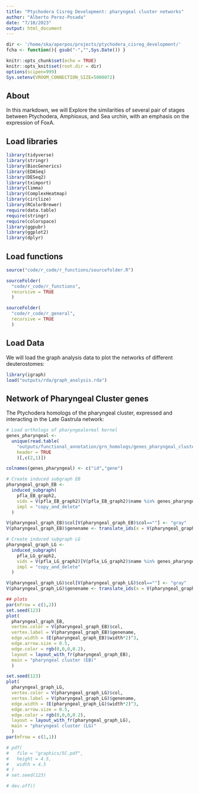 ```yaml
---
title: "Ptychodera Cisreg Development: pharyngeal cluster networks"
author: "Alberto Perez-Posada"
date: "7/10/2023"
output: html_document
---
```


```r
dir <- '/home/ska/aperpos/projects/ptychodera_cisreg_development/'
fcha <- function(){ gsub("-","",Sys.Date()) }

knitr::opts_chunk$set(echo = TRUE)
knitr::opts_knit$set(root.dir = dir)
options(scipen=999)
Sys.setenv(VROOM_CONNECTION_SIZE=5000072)
```

## About

In this markdown, we will Explore the similarities of several pair of stages between Ptychodera, Amphioxus, and Sea urchin, with an emphasis on the expression of FoxA.

## Load libraries

```r
library(tidyverse)
library(stringr)
library(BiocGenerics)
library(EDASeq)
library(DESeq2)
library(tximport)
library(limma)
library(ComplexHeatmap)
library(circlize)
library(RColorBrewer)
require(data.table)
require(stringr)
require(colorspace)
library(ggpubr)
library(ggplot2)
library(dplyr)
```

## Load functions

```r
source("code/r_code/r_functions/sourcefolder.R")

sourceFolder(
  "code/r_code/r_functions",
  recursive = TRUE
  )

sourceFolder(
  "code/r_code/r_general",
  recursive = TRUE
  )
```

## Load Data

We will load the graph analysis data to plot the networks of different deuterostomes:

```r
library(igraph)
load("outputs/rda/graph_analysis.rda")
```

## Network of Pharyngeal Cluster genes

The Ptychodera homologs of the pharyngeal cluster, expressed and interacting in the Late Gastrula network:

```r
# Load orthologs of pharyngealermal kernel
genes_pharyngeal <- 
  unique(read.table(
    "outputs/functional_annotation/grn_homologs/genes_pharyngeal_cluster.tsv",
    header = TRUE
    )[,c(2,1)])

colnames(genes_pharyngeal) <- c("id","gene")

# Create induced subgraph EB
pharyngeal_graph_EB <-
  induced_subgraph(
    pfla_EB_graph2,
    vids = V(pfla_EB_graph2)[V(pfla_EB_graph2)$name %in% genes_pharyngeal$id],
    impl = "copy_and_delete"
  )

V(pharyngeal_graph_EB)$col[V(pharyngeal_graph_EB)$col==""] <- "gray"
V(pharyngeal_graph_EB)$genename <- translate_ids(x = V(pharyngeal_graph_EB)$name, dict = genes_pharyngeal)

# Create induced subgraph LG
pharyngeal_graph_LG <-
  induced_subgraph(
    pfla_LG_graph2,
    vids = V(pfla_LG_graph2)[V(pfla_LG_graph2)$name %in% genes_pharyngeal$id],
    impl = "copy_and_delete"
  )

V(pharyngeal_graph_LG)$col[V(pharyngeal_graph_LG)$col==""] <- "gray"
V(pharyngeal_graph_LG)$genename <- translate_ids(x = V(pharyngeal_graph_LG)$name, dict = genes_pharyngeal)

## plots
par(mfrow = c(1,2))
set.seed(123)
plot(
  pharyngeal_graph_EB,
  vertex.color = V(pharyngeal_graph_EB)$col,
  vertex.label = V(pharyngeal_graph_EB)$genename,
  edge.width = (E(pharyngeal_graph_EB)$width*2)^3,
  edge.arrow.size = 0.5,
  edge.color = rgb(0,0,0,0.2),
  layout = layout_with_fr(pharyngeal_graph_EB),
  main = "pharyngeal cluster (EB)"
  )

set.seed(123)
plot(
  pharyngeal_graph_LG,
  vertex.color = V(pharyngeal_graph_LG)$col,
  vertex.label = V(pharyngeal_graph_LG)$genename,
  edge.width = (E(pharyngeal_graph_LG)$width*2)^3,
  edge.arrow.size = 0.5,
  edge.color = rgb(0,0,0,0.2),
  layout = layout_with_fr(pharyngeal_graph_LG),
  main = "pharyngeal cluster (LG)"
  )
par(mfrow = c(1,1))

# pdf(
#   file = "graphics/5C.pdf",
#   height = 4.5,
#   width = 4.5
# )
# set.seed(123)

# dev.off()

```


